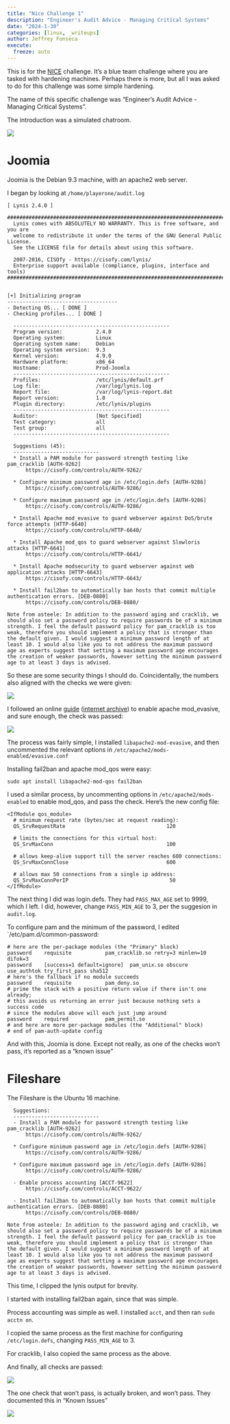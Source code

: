 ```yaml
---
title: "Nice Challenge 1"
description: "Engineer's Audit Advice - Managing Critical Systems"
date: "2024-1-30"
categories: [linux, _writeups]
author: Jeffrey Fonseca
execute:
  freeze: auto
---
```


This is for the [NICE](https://nice-challenge.com/) challenge. It's a blue team challenge where you are tasked with hardening machines. Perhaps there is more, but all I was asked to do for this challenge was some simple hardening. 

The name of this specific challenge was "Engineer's Audit Advice - Managing Critical Systems".


The introduction was a simulated chatroom. 

![](images/chatroom.png)

# Joomia

Joomia is the Debian 9.3 machine, with an apache2 web server. 

I began by looking at `/home/playerone/audit.log`

```.default
[ Lynis 2.4.0 ]

################################################################################
  Lynis comes with ABSOLUTELY NO WARRANTY. This is free software, and you are
  welcome to redistribute it under the terms of the GNU General Public License.
  See the LICENSE file for details about using this software.

  2007-2016, CISOfy - https://cisofy.com/lynis/
  Enterprise support available (compliance, plugins, interface and tools)
################################################################################


[+] Initializing program
------------------------------------
- Detecting OS... [ DONE ]
- Checking profiles... [ DONE ]

  ---------------------------------------------------
  Program version:           2.4.0
  Operating system:          Linux
  Operating system name:     Debian
  Operating system version:  9.3
  Kernel version:            4.9.0
  Hardware platform:         x86_64
  Hostname:                  Prod-Joomla
  ---------------------------------------------------
  Profiles:                  /etc/lynis/default.prf
  Log file:                  /var/log/lynis.log
  Report file:               /var/log/lynis-report.dat
  Report version:            1.0
  Plugin directory:          /etc/lynis/plugins
  ---------------------------------------------------
  Auditor:                   [Not Specified]
  Test category:             all
  Test group:                all
  ---------------------------------------------------

  Suggestions (45):
  ----------------------------
  * Install a PAM module for password strength testing like pam_cracklib [AUTH-9262] 
      https://cisofy.com/controls/AUTH-9262/

  * Configure minimum password age in /etc/login.defs [AUTH-9286] 
      https://cisofy.com/controls/AUTH-9286/

  * Configure maximum password age in /etc/login.defs [AUTH-9286] 
      https://cisofy.com/controls/AUTH-9286/

  * Install Apache mod_evasive to guard webserver against DoS/brute force attempts [HTTP-6640] 
      https://cisofy.com/controls/HTTP-6640/

  * Install Apache mod_qos to guard webserver against Slowloris attacks [HTTP-6641] 
      https://cisofy.com/controls/HTTP-6641/

  * Install Apache modsecurity to guard webserver against web application attacks [HTTP-6643] 
      https://cisofy.com/controls/HTTP-6643/

  * Install fail2ban to automatically ban hosts that commit multiple authentication errors. [DEB-0880]
      https://cisofy.com/controls/DEB-0880/

Note from asteele: In addition to the password aging and cracklib, we should also set a password policy to require passwords be of a minimum strength. I feel the default password policy for pam_cracklib is too weak, therefore you should implement a policy that is stronger than the default given. I would suggest a minimum password length of at least 10. I would also like you to not address the maximum password age as experts suggest that setting a maximum password age encourages the creation of weaker passwords, however setting the minimum password age to at least 3 days is advised.
```


So these are some security things I should do. Coincidentally, the numbers also aligned with the checks we were given:

![](images/checksintro.png)

I followed an online [guide](https://phoenixnap.com/kb/apache-mod-evasive) ([internet archive](https://web.archive.org/web/20231130023256/https://phoenixnap.com/kb/apache-mod-evasive)) to enable apache mod_evasive, and sure enough, the check was passed:

![](images/joomiafirst.png)

The process was fairly simple, I installed `libapache2-mod-evasive`, and then uncommented the relevant options in `/etc/apache2/mods-enabled/evasive.conf`

Installing fail2ban and apache mod_qos were easy:

`sudo apt install libapache2-mod-qos fail2ban`

I used a similar process, by uncommenting options in `/etc/apache2/mods-enabled` to enable mod_qos, and pass the check. Here's the new config file:

```.default
<IfModule qos_module>
  # minimum request rate (bytes/sec at request reading):
  QS_SrvRequestRate                                 120

  # limits the connections for this virtual host:
  QS_SrvMaxConn                                     100

  # allows keep-alive support till the server reaches 600 connections:
  QS_SrvMaxConnClose                                600

  # allows max 50 connections from a single ip address:
  QS_SrvMaxConnPerIP                                 50
</IfModule>
```

The next thing I did was login.defs. They had `PASS_MAX_AGE` set to 9999, which I left. I did, however, change `PASS_MIN_AGE` to 3, per the suggesion in `audit.log`. 


To configure pam and the minimum of the password, I edited `/etc/pam.d/common-password:


```.default

# here are the per-package modules (the "Primary" block)
password	requisite			pam_cracklib.so retry=3 minlen=10 difok=3
password	[success=1 default=ignore]	pam_unix.so obscure use_authtok try_first_pass sha512
# here's the fallback if no module succeeds
password	requisite			pam_deny.so
# prime the stack with a positive return value if there isn't one already;
# this avoids us returning an error just because nothing sets a success code
# since the modules above will each just jump around
password	required			pam_permit.so
# and here are more per-package modules (the "Additional" block)
# end of pam-auth-update config
```

And with this, Joomia is done. Except not really, as one of the checks won't pass, it's reported as a "known issue"


# Fileshare

The Fileshare is the Ubuntu 16 machine. 

```.default

  Suggestions:
  ----------------------------
  - Install a PAM module for password strength testing like pam_cracklib [AUTH-9262]
      https://cisofy.com/controls/AUTH-9262/
  
  * Configure minimum password age in /etc/login.defs [AUTH-9286] 
      https://cisofy.com/controls/AUTH-9286/

  * Configure maximum password age in /etc/login.defs [AUTH-9286] 
      https://cisofy.com/controls/AUTH-9286/

  - Enable process accounting [ACCT-9622]
      https://cisofy.com/controls/ACCT-9622/

  - Install fail2ban to automatically ban hosts that commit multiple authentication errors. [DEB-0880]
      https://cisofy.com/controls/DEB-0880/

Note from asteele: In addition to the password aging and cracklib, we should also set a password policy to require passwords be of a minimum strength. I feel the default password policy for pam_cracklib is too weak, therefore you should implement a policy that is stronger than the default given. I would suggest a minimum password length of at least 10. I would also like you to not address the maximum password age as experts suggest that setting a maximum password age encourages the creation of weaker passwords, however setting the minimum password age to at least 3 days is advised.
```

This time, I clipped the lynis output for brevity. 

I started with installing fail2ban again, since that was simple.

Process accounting was simple as well. I installed `acct`, and then ran `sudo acctn on`. 

I copied the same process as the first machine for configuring `/etc/login.defs`, changing `PASS_MIN_AGE` to 3.

For cracklib, I also copied the same process as the above. 


And finally, all checks are passed:

![](images/allchecks.png)

The one check that won't pass, is actually broken, and won't pass. They documented this in "Known Issues"

![](images/knownissues.png)






